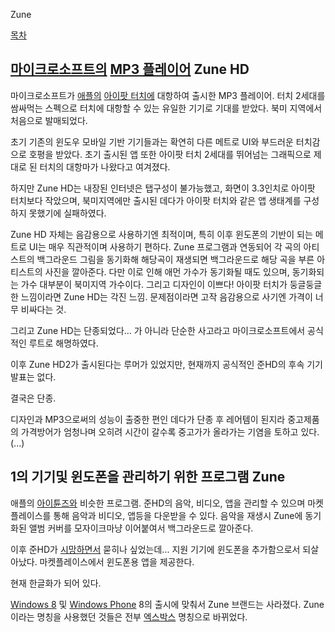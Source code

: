 Zune

[[목차]]

== [[마이크로소프트]]의 [[MP3 플레이어]] Zune HD ==

마이크로소프트가 [[애플]]의 [[아이팟 터치]]에 대항하여 출시한 MP3 플레이어. 터치 2세대를 쌈싸먹는 스펙으로 터치에 대항할 수 있는 유일한 기기로 기대를 받았다. 북미 지역에서 처음으로 발매되었다. 

초기 기존의 윈도우 모바일 기반 기기들과는 확연히 다른 메트로 UI와 부드러운 터치감으로 호평을 받았다. 초기 출시된 앱 또한 아이팟 터치 2세대를 뛰어넘는 그래픽으로 제대로 된 터치의 대항마가 나왔다고 여겨졌다. 

하지만 Zune HD는 내장된 인터넷은 탭구성이 불가능했고, 화면이 3.3인치로 아이팟 터치보다 작았으며, 북미지역에만 출시된 데다가 아이팟 터치와 같은 앱 생태계를 구성하지 못했기에  실패하였다. 

Zune HD 자체는 음감용으로 사용하기엔 최적이며, 특히 이후 윈도폰의 기반이 되는 메트로 UI는 매우 직관적이며 사용하기 편하다. Zune 프로그램과 연동되어 각 곡의 아티스트의 백그라운드 그림을 동기화해 해당곡이 재생되면 백그라운드로 해당 곡을 부른 아티스트의 사진을 깔아준다. 다만 이로 인해 애먼 가수가 동기화될 때도 있으며, 동기화되는 가수 대부분이 북미지역 가수이다. 그리고 디자인이 이쁘다! 아이팟 터치가 둥글둥글한 느낌이라면 Zune HD는 각진 느낌. 문제점이라면 고작 음감용으로 사기엔 가격이 너무 비싸다는 것.

그리고 Zune HD는 단종되었다... 가 아니라 단순한 사고라고 마이크로소프트에서 공식적인 루트로 해명하였다.

이후 Zune HD2가 출시된다는 루머가 있었지만, 현재까지 공식적인 준HD의 후속 기기 발표는 없다.

결국은 단종.

디자인과 MP3으로써의 성능이 출중한 편인 데다가 단종 후 레어템이 된지라 중고제품의 가격방어가 엄청나며 오히려 시간이 갈수록 중고가가 올라가는 기염을 토하고 있다.(...)
== 1의 기기및 윈도폰을 관리하기 위한 프로그램 Zune ==

애플의 [[아이튠즈]]와 비슷한 프로그램. 준HD의 음악, 비디오, 앱을 관리할 수 있으며 마켓플레이스를 통해 음악과 비디오, 앱등을 다운받을 수 있다. 음악을 재생시 Zune에 동기화된 앨범 커버를 모자이크마냥 이어붙여서 백그라운드로 깔아준다.

이후 준HD가 [[시망]]하면서 묻히나 싶었는데... 지원 기기에 윈도폰을 추가함으로서 되살아났다. 마켓플레이스에서 윈도폰용 앱을 제공한다. 

현재 한글화가 되어 있다.

[[Windows 8]] 및 [[Windows Phone]] 8의 출시에 맞춰서 Zune 브랜드는 사라졌다. Zune이라는 명칭을 사용했던 것들은 전부 [[엑스박스]] 명칭으로 바뀌었다.
